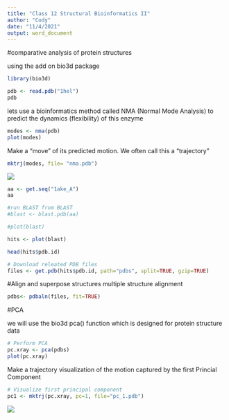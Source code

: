 ```yaml
---
title: "Class 12 Structural Bioinformatics II"
author: "Cody"
date: "11/4/2021"
output: word_document
---
```


#comparative analysis of protein structures

using the add on bio3d package
```r
library(bio3d)

pdb <- read.pdb("1hel")
pdb
```

lets use a bioinformatics method called NMA (Normal Mode Analysis) to predict the dynamics (flexibility) of this enzyme

```r
modes <- nma(pdb)
plot(modes)
```

Make a "move" of its predicted motion. We often call this a "trajectory"

```r
mktrj(modes, file= "nma.pdb")
```

![](vmdscene.c12.png)

```r
aa <- get.seq("1ake_A")
aa

#run BLAST from BLAST
#blast <- blast.pdb(aa)

#plot(blast)
```



```r
hits <- plot(blast)

head(hits$pdb.id)

# Download releated PDB files
files <- get.pdb(hits$pdb.id, path="pdbs", split=TRUE, gzip=TRUE)
```


#Align and superpose structures
multiple structure alignment
```r
pdbs<- pdbaln(files, fit=TRUE)
```


#PCA

we will use the bio3d pca() function which is designed for protein structure data

```r
# Perform PCA
pc.xray <- pca(pdbs)
plot(pc.xray)
```

Make a trajectory visualization of the motion captured by the first Princial Component

```r
# Visualize first principal component
pc1 <- mktrj(pc.xray, pc=1, file="pc_1.pdb")

```

![](vmdscene.c12.2.png)



